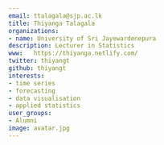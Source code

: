 ```yaml
---
email: ttalagala@sjp.ac.lk
title: Thiyanga Talagala
organizations:
- name: University of Sri Jayewardenepura
description: Lecturer in Statistics
www:   https://thiyanga.netlify.com/
twitter: thiyangt
github: thiyangt
interests:
- time series
- forecasting
- data visualisation
- applied statistics
user_groups:
- Alumni
image: avatar.jpg
---
```

